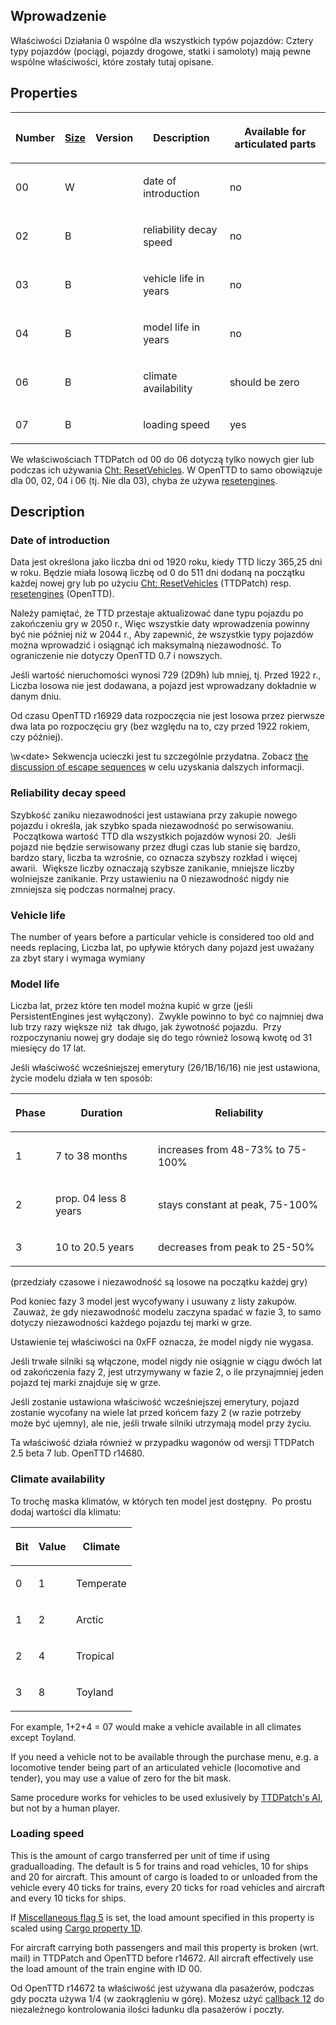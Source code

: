 
<!--{{-}}<br>--><!--{{ambox | text = w trakcie edycji.}}--><!-- -->
<div style="float:right; padding-left:12px; background:none;"><!--{{NFONavVehicles}}-->{{Page:pl/Extrazi/NFONavVehicles}}</div>

== Wprowadzenie ==
Właściwości Działania 0 wspólne dla wszystkich typów pojazdów:
Cztery typy pojazdów (pociągi, pojazdy drogowe, statki i samoloty) mają pewne wspólne właściwości, które zostały tutaj opisane.

== Properties ==

{| class="wikitable"
|-
!Number !![[en/GRFActionsDetailed|Size]]!!Version !!Description !!Available for articulated parts
|-
|00 ||W||{{pl/Development/NewGRF/ottdp|0.6|2.0}}||date of introduction||no
|-
| 02||B||{{pl/Development/NewGRF/ottdp|0.6|2.0}}||reliability decay speed||no
|-
| 03||B||{{pl/Development/NewGRF/ottdp|0.6|2.0}}||vehicle life in years||no
|-
| 04||B||{{pl/Development/NewGRF/ottdp|0.6|2.0}}||model life in years||no
|-
| 06||B||{{pl/Development/NewGRF/ottdp|0.6|2.0}}||climate availability||should be zero
|-
| 07||B||{{pl/Development/NewGRF/ottdp|0.6|2.0}} ||loading speed||yes
|}

We właściwościach TTDPatch od 00 do 06 dotyczą tylko nowych gier lub podczas ich używania <!--[[ttwiki:ResetVehicleData|Cht: ResetVehicles]]-->[http://www.tt-wiki.net/wiki/ResetVehicleData Cht: ResetVehicles].
W OpenTTD to samo obowiązuje dla 00, 02, 04 i 06 (tj. Nie dla 03), chyba że używa <!--[[ottdwiki:Console#Other_commands|resetengines]]-->[http://www.tt-wiki.net/wiki/Console#Other_commands resetengines].

== Description ==

=== Date of introduction ===

Data jest określona jako liczba dni od 1920 roku, kiedy TTD liczy 365,25 dni w roku. Będzie miała losową liczbę od 0 do 511 dni dodaną na początku każdej nowej gry lub po użyciu <!--[[ttwiki:ResetVehicleData|Cht: ResetVehicles]]-->[http://www.tt-wiki.net/wiki/ResetVehicleData Cht: ResetVehicles] (TTDPatch) resp. <!--[[ottdwiki:Console#Other_commands|resetengines]]-->[http://www.tt-wiki.net/wiki/Console#Other_commands resetengines] (OpenTTD).

{{pl/Development/NewGRF/ottdp|&lt;0.7|}} Należy pamiętać, że TTD przestaje aktualizować dane typu pojazdu po zakończeniu gry w 2050 r., Więc wszystkie daty wprowadzenia powinny być nie później niż w 2044 r., Aby zapewnić, że wszystkie typy pojazdów można wprowadzić i osiągnąć ich maksymalną niezawodność. To ograniczenie nie dotyczy OpenTTD 0.7 i nowszych.

{{pl/Development/NewGRF/ottdp|&lt;0.7| |ottdrev=before r16929}} Jeśli wartość nieruchomości wynosi 729 (2D9h) lub mniej, tj. Przed 1922 r., Liczba losowa nie jest dodawana, a pojazd jest wprowadzany dokładnie w danym dniu.

{{pl/Development/NewGRF/ottdp|0.7|no}} Od czasu OpenTTD r16929 data rozpoczęcia nie jest losowa przez pierwsze dwa lata po rozpoczęciu gry (bez względu na to, czy przed 1922 rokiem, czy później).

\w&lt;date&gt; Sekwencja ucieczki jest tu szczególnie przydatna. Zobacz [[pl/Development/NewGRF/NFO Specs/GRFActionsDetailed#byte-order|the discussion of escape sequences]] w celu uzyskania dalszych informacji.

=== Reliability decay speed ===

Szybkość zaniku niezawodności jest ustawiana przy zakupie nowego pojazdu i określa, jak szybko spada niezawodność po serwisowaniu. &nbsp;Początkowa wartość TTD dla wszystkich pojazdów wynosi 20. &nbsp;Jeśli pojazd nie będzie serwisowany przez długi czas lub stanie się bardzo, bardzo stary, liczba ta wzrośnie, co oznacza szybszy rozkład i więcej awarii. &nbsp;Większe liczby oznaczają szybsze zanikanie, mniejsze liczby wolniejsze zanikanie. Przy ustawieniu na 0 niezawodność nigdy nie zmniejsza się podczas normalnej pracy.

=== Vehicle life ===

The number of years before a particular vehicle is considered too old and needs replacing,
Liczba lat, po upływie których dany pojazd jest uważany za zbyt stary i wymaga wymiany
=== Model life ===

Liczba lat, przez które ten model można kupić w grze (jeśli PersistentEngines jest wyłączony). &nbsp;Zwykle powinno to być co najmniej dwa lub trzy razy większe niż &nbsp;tak długo, jak żywotność pojazdu. &nbsp;Przy rozpoczynaniu nowej gry dodaje się do tego również losową kwotę od 31 miesięcy do 17 lat.

Jeśli właściwość wcześniejszej emerytury (26/1B/16/16) nie jest ustawiona, życie modelu działa w ten sposób:

{|
|-
!Phase !!Duration !!Reliability
|-
|1||7 to 38 months||increases from 48-73% to 75-100%
|-
|2||prop. 04 less 8 years||stays constant at peak, 75-100%
|-
|3||10 to 20.5 years||decreases from peak to 25-50%
|}

(przedziały czasowe i niezawodność są losowe na początku każdej gry)

Pod koniec fazy 3 model jest wycofywany i usuwany z listy zakupów. &nbsp;Zauważ, że gdy niezawodność modelu zaczyna spadać w fazie 3, to samo dotyczy niezawodności każdego pojazdu tej marki w grze.

Ustawienie tej właściwości na 0xFF oznacza, że ​​model nigdy nie wygasa.

Jeśli trwałe silniki są włączone, model nigdy nie osiągnie w ciągu dwóch lat od zakończenia fazy 2, jest utrzymywany w fazie 2, o ile przynajmniej jeden pojazd tej marki znajduje się w grze.

Jeśli zostanie ustawiona właściwość wcześniejszej emerytury, pojazd zostanie wycofany na wiele lat przed końcem fazy 2 (w razie potrzeby może być ujemny), ale nie, jeśli trwałe silniki utrzymają model przy życiu.

{{pl/Development/NewGRF/ottdp|0.7|2.5|ottdrev=r14680|ttdprev=2.5 beta 7}} Ta właściwość działa również w przypadku wagonów od wersji TTDPatch 2.5 beta 7 lub. OpenTTD r14680.

=== Climate availability ===

To trochę maska ​​klimatów, w których ten model jest dostępny. &nbsp;Po prostu dodaj wartości dla klimatu:

{|
|-
!Bit!!Value!!Climate
|-
|0||1||Temperate
|-
|1||2||Arctic
|-
|2||4||Tropical
|-
|3||8||Toyland
|}

For example, 1+2+4 = 07 would make a vehicle available in all climates except Toyland.

If you need a vehicle not to be available through the purchase menu, e.g. a locomotive tender being part of an articulated vehicle (locomotive and tender), you may use a value of zero for the bit mask.

{{pl/Development/NewGRF/ottdp|no|2.5}} Same procedure works for vehicles to be used exlusively by [[pl/Development/NewGRF/NFO Specs/Callback/AI construction∕purchase selection |TTDPatch's AI]], but not by a human player.

=== Loading speed ===
This is the amount of cargo transferred per unit of time if using gradualloading. The default is 5 for trains and road vehicles, 10 for ships and 20 for aircraft. This amount of cargo is loaded to or unloaded from the vehicle every 40 ticks for trains, every 20 ticks for road vehicles and aircraft and every 10 ticks for ships.

If [[pl/Development/NewGRF/NFO Specs/Action0/Vehicles/Trains#miscellaneous-flags-27|Miscellaneous flag 5]] is set, the load amount specified in this property is scaled using [[pl/Development/NewGRF/NFO Specs/Action0/Cargos#capacity-multiplier-1d|Cargo property 1D]].

{{pl/Development/NewGRF/ottdp|&lt;0.7||ottdrev=before r14672}} For aircraft carrying both passengers and mail this property is broken (wrt. mail) in TTDPatch and OpenTTD before r14672. All aircraft effectively use the load amount of the train engine with ID 00.

{{pl/Development/NewGRF/ottdp|0.7|no|ottdrev=r14672}} Od OpenTTD r14672 ta właściwość jest używana dla pasażerów, podczas gdy poczta używa 1/4 (w zaokrągleniu w górę). Możesz użyć [[en/Callbacks#load-amount-12|callback 12]]  do niezależnego kontrolowania ilości ładunku dla pasażerów i poczty.